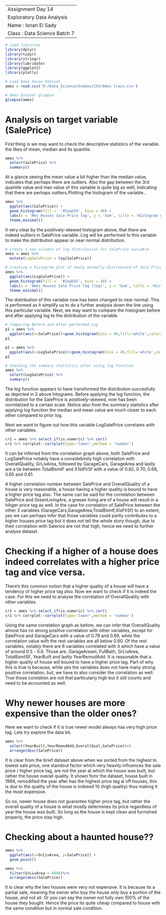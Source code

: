 -------
Assignment Day 14
Exploratory Data Analysis
Name : Isnan El Sady
Class : Data Science Batch 7
--------

```{r}
# Load libraries
library(dplyr)
library(tidyr)
library(stringr)
library(lubridate)
library(ggplot2)
library(plotly)
```

```{r}
# Load Ames house Dataset
ames = read.csv('D:/Data_Science/Snakes/CSV/Ames train.csv')
```

```{r}
# Ames Dataset glimpse
glimpse(ames)
```

# Analysis on target variable (SalePrice)
First thing is we may want to check the descriptive statistics of the variable. the likes of mean, median and its quantile.
```{r}
ames %>%
  select(SalePrice) %>%
  summary()
```
At a glance seeing the mean value a bit higher than the median value, indicates that perhaps there are outliers. Also the gap between the 3rd quantile value and max value of this variable is quite big as well, indicating that there are perhaps outliers.Plotting the histogram of the variable..
```{r}
ames %>%
  ggplot(aes(SalePrice)) +
  geom_histogram(fill =  '#2aab55', bins = 40) +
  labs(x = 'Mes Houses Sale Price Tag', y = 'Sum', title = 'Histogram of House Sale Price in Ames', subtitle = 'Distribution of Houses Sale Prices in Ames ') +
  theme_minimal()
```

It very clear by the positively-skewed histogram above, that there are indeed outliers in SalePrice variable. Log will be performed to this variable to make the dsitribution appear or near normal distribution.
```{r}
# Create a new columns of log distribution for SalePrice variable
ames = ames %>%
  mutate(LogSalePrice = log(SalePrice))
```

```{r}
# Creating a histogram plot of newly normally distributed of Sale Price
ames %>%
  ggplot(aes(LogSalePrice)) +
  geom_histogram(fill =  '#2aab55', bins = 40) +
  labs(x = 'Ames Houses Sale Price Tag (log)', y = 'Sum', title = 'Histogram of House Sale Price in Ames', subtitle = 'Distribution of Houses Sale Prices in Ames ') +
  theme_minimal()
```
The distribution of this variable now has been changed to near normal. This is performed as it simplify us to do a further analysis down the line using this particular variable. Next, we may want to compare the histogram before and after applying log to the distribution of the variable.
```{r}
# Comparing Before and After performed Log 
p1 = ames %>% 
  ggplot(aes(x=SalePrice))+geom_histogram(bins = 40,fill='white',color='black',aes(y=..density..),size=0.5)+geom_density(fill='#0af7e9',alpha=0.2,size=0.7,aes(y=..density..))+theme_minimal()+geom_vline(aes(xintercept=mean(SalePrice)),color="black", linetype="dashed", size=1)+labs(x='SalePrice', y = 'Count')
p1
```
```{r}
p2 = ames %>% 
  ggplot(aes(x=LogSalePrice))+geom_histogram(bins = 40,fill='white',color='black',aes(y=..density..),size=0.5)+geom_density(fill='#0af7e9',alpha=0.2,size=0.7,aes(y=..density..))+theme_minimal()+geom_vline(aes(xintercept=mean(LogSalePrice)),color="black", linetype="dashed", size=1)+labs(x='logSalePrice', y = 'Count')
p2
```
```{r}
# Checking the summary statistics after using log function
ames %>%
  select(LogSalePrice) %>%
  summary()
```
The log function appears to have transformed the distribution succesfully as depicted in 2 above hitograms. Before applying the log function, the distribution for the SalePrice is positively-skewed, now has been normlalized to a certain scale. Notice also from the summary statistics after applying log function the median and mean value are much closer to each other compared to prior log.

Next we want to figure out how this variable LogSalePrice correlates with other variables.
```{r,fig.width=18}
cr1 = ames %>% select_if(is.numeric) %>% cor()
cr1 %>% corrplot::corrplot(type='lower',method = 'number')
```
It can be inferred from the correlation graph above, both SalePrice and LogSalePrice notably have a considebirely high correlation with OverallQuality, GrLivArea, followed by GarageCars, GarageArea and lastly are a tie between TotalBsmtF and X1stFlrSf with a value of 0.82, 0.70, 0.68, 0.65 and 0.61.

A higher correlation number between SalePrice and OverallQuality of a house is very reasonable, a house having a higher quality is bound to have a higher price tag also. The same can be said for the correlation between SalePrice and GreenLivingAre, a greean living are of a house will result in a hihger price tag as well. In the case for correlation of SalePrice between the other 3 variables (GarageCars,GarageArea,TotalBsmtf,XlsFlrSf) to an extent, yes we can perhaps infer that those variables could  partly contributes to a higher houses price tag but it does not tell the whole story though, due to their correlation with Salerice are not that high, hence we need to further analyse dataset.

# Checking if a higher of a house does indeed correlates with a higher price tag and vice versa.
There's this common notion that a higher quality of a house will have a tendency of higher price tag also. Now we want to check if it is indeed the case. For this we need to analyse the correlation of OverallQuality with other variables.
```{r,fig.width=18}
cr1 = ames %>% select_if(is.numeric) %>% cor()
cr1 %>% corrplot::corrplot(type='lower',method = 'number')
```

Using the same correlation graph as before, we can infer that OverallQuality almost has no strong positive correlation with other variables, except for SalePrice and GarageCars with a value of 0.79 and 0.69, while the correlation value with the rest variables are all below 0.60. Of the rest variables, notably there are 6 variables correlated with it which have a value of around 0.5 - 0.6. Those are, GarageAream, FullBath, GrLivArea, TotalBsmtSF, YearBuilt and lastly YearRemodAdd. It is reasonable that a higher quality of house will bound to have a higher price tag. Part of why this is true is because, while yes the variables does not have many strong positive correlation, but, we have to also consider the correlation as well. True those corelation are not that particularly high but it still counts and need to be accounted as well.

# Why newer houses are more expensive than the older ones?
Here we want to check if it is true newer model always has very high price tag. Lets try explore the data bit.
```{r}
ames %>% 
  select(YearBuilt,YearRemodAdd,OverallQual,SalePrice)%>%
  arrange(desc(SalePrice))
```
It is clear from the brief dataset above when we sorted from the highest to lowest sale price, one standout factor which very heavily influences the sale price / higher price tag, are not the year at which the house was built, but rather the house overall quality. It shown fomr the dataset, house built in 1994, remodified the year after has the highest price tag al off houses, this is due to the quality of the house is indexed 10 (high quality) thus making it the most expensive.

So no, newer house does not guarantee higher price tag, but rather the overall quality of a house is what mostly determines its price regardless of year the house was built. So long as the house is kept clean and furnished properly, the price stay high.

# Checking about a haunted house??
```{r}
ames %>%
  ggplot(aes(x=GrLivArea, y=SalePrice)) +
  geom_point()
```
```{r}
ames %>% 
  filter(GrLivArea > 4000)%>%
  arrange(desc(SalePrice))
```
It is clear why the two houses were very not expensive. It is because its a partial sale, meaning the owner who buy the house only buy a portion of the house, and not all. Or you can say the owner not fully own 100% of the house they bought. Hence the price its quite cheap compared to house with the same condition but in normal sale condition.










